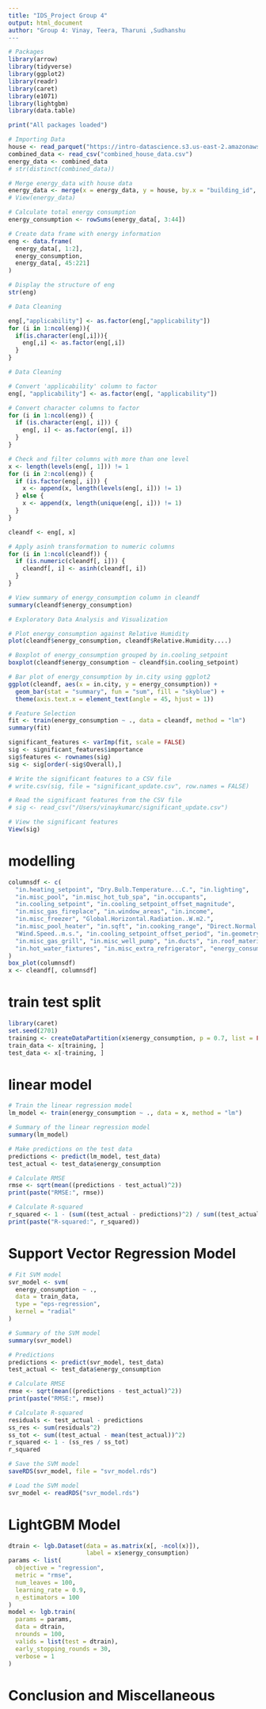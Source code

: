 ---
title: "IDS_Project Group 4"
output: html_document
author: "Group 4: Vinay, Teera, Tharuni ,Sudhanshu 
---
```{r}
# Packages
library(arrow)
library(tidyverse)
library(ggplot2)
library(readr)
library(caret)
library(e1071)
library(lightgbm)
library(data.table)

print("All packages loaded")

```

```{r}
# Importing Data
house <- read_parquet("https://intro-datascience.s3.us-east-2.amazonaws.com/SC-data/static_house_info.parquet")
combined_data <- read_csv("combined_house_data.csv")
energy_data <- combined_data
# str(distinct(combined_data))

# Merge energy_data with house data
energy_data <- merge(x = energy_data, y = house, by.x = "building_id", by.y = "bldg_id")
# View(energy_data)

# Calculate total energy consumption
energy_consumption <- rowSums(energy_data[, 3:44])

# Create data frame with energy information
eng <- data.frame(
  energy_data[, 1:2],
  energy_consumption,
  energy_data[, 45:221]
)

# Display the structure of eng
str(eng)

```
```{r}
# Data Cleaning 

eng[,"applicability"] <- as.factor(eng[,"applicability"])
for (i in 1:ncol(eng)){
  if(is.character(eng[,i])){
    eng[,i] <- as.factor(eng[,i])
  }
}

# Data Cleaning 

# Convert 'applicability' column to factor
eng[, "applicability"] <- as.factor(eng[, "applicability"])

# Convert character columns to factor
for (i in 1:ncol(eng)) {
  if (is.character(eng[, i])) {
    eng[, i] <- as.factor(eng[, i])
  }
}

# Check and filter columns with more than one level
x <- length(levels(eng[, 1])) != 1
for (i in 2:ncol(eng)) {
  if (is.factor(eng[, i])) {
    x <- append(x, length(levels(eng[, i])) != 1)
  } else {
    x <- append(x, length(unique(eng[, i])) != 1)
  }
}

cleandf <- eng[, x]

# Apply asinh transformation to numeric columns
for (i in 1:ncol(cleandf)) {
  if (is.numeric(cleandf[, i])) {
    cleandf[, i] <- asinh(cleandf[, i])
  }
}

# View summary of energy_consumption column in cleandf
summary(cleandf$energy_consumption)

```
```{r}
# Exploratory Data Analysis and Visualization

# Plot energy_consumption against Relative Humidity
plot(cleandf$energy_consumption, cleandf$Relative.Humidity....)

# Boxplot of energy_consumption grouped by in.cooling_setpoint
boxplot(cleandf$energy_consumption ~ cleandf$in.cooling_setpoint)

# Bar plot of energy_consumption by in.city using ggplot2
ggplot(cleandf, aes(x = in.city, y = energy_consumption)) +
  geom_bar(stat = "summary", fun = "sum", fill = "skyblue") +
  theme(axis.text.x = element_text(angle = 45, hjust = 1))

```
```{r}
# Feature Selection
fit <- train(energy_consumption ~ ., data = cleandf, method = "lm")
summary(fit)

significant_features <- varImp(fit, scale = FALSE)
sig <- significant_features$importance
sig$features <- rownames(sig)
sig <- sig[order(-sig$Overall),]

# Write the significant features to a CSV file
# write.csv(sig, file = "significant_update.csv", row.names = FALSE)

# Read the significant features from the CSV file
# sig <- read_csv("/Users/vinaykumarc/significant_update.csv")

# View the significant features
View(sig)


```
# modelling

```{r}
columnsdf <- c(
  "in.heating_setpoint", "Dry.Bulb.Temperature...C.", "in.lighting",
  "in.misc_pool", "in.misc_hot_tub_spa", "in.occupants",
  "in.cooling_setpoint", "in.cooling_setpoint_offset_magnitude",
  "in.misc_gas_fireplace", "in.window_areas", "in.income",
  "in.misc_freezer", "Global.Horizontal.Radiation..W.m2.",
  "in.misc_pool_heater", "in.sqft", "in.cooking_range", "Direct.Normal.Radiation..W.m2.",
  "Wind.Speed..m.s.", "in.cooling_setpoint_offset_period", "in.geometry_foundation_type",
  "in.misc_gas_grill", "in.misc_well_pump", "in.ducts", "in.roof_material",
  "in.hot_water_fixtures", "in.misc_extra_refrigerator", "energy_consumption"
)
box_plot(columnsdf)
x <- cleandf[, columnsdf]

```

# train test split

```{r}
library(caret)
set.seed(2701) 
training <- createDataPartition(x$energy_consumption, p = 0.7, list = FALSE)
train_data <- x[training, ]
test_data <- x[-training, ]
```

# linear model

```{r}
# Train the linear regression model
lm_model <- train(energy_consumption ~ ., data = x, method = "lm")

# Summary of the linear regression model
summary(lm_model)

# Make predictions on the test data
predictions <- predict(lm_model, test_data)
test_actual <- test_data$energy_consumption

# Calculate RMSE
rmse <- sqrt(mean((predictions - test_actual)^2))
print(paste("RMSE:", rmse))

# Calculate R-squared
r_squared <- 1 - (sum((test_actual - predictions)^2) / sum((test_actual - mean(test_actual))^2))
print(paste("R-squared:", r_squared))

```


# Support Vector Regression Model

```{r}

# Fit SVM model
svr_model <- svm(
  energy_consumption ~ ., 
  data = train_data,
  type = "eps-regression", 
  kernel = "radial"
)

# Summary of the SVM model
summary(svr_model)

# Predictions
predictions <- predict(svr_model, test_data)
test_actual <- test_data$energy_consumption

# Calculate RMSE
rmse <- sqrt(mean((predictions - test_actual)^2))
print(paste("RMSE:", rmse))

# Calculate R-squared
residuals <- test_actual - predictions
ss_res <- sum(residuals^2)
ss_tot <- sum((test_actual - mean(test_actual))^2)
r_squared <- 1 - (ss_res / ss_tot)
r_squared

# Save the SVM model
saveRDS(svr_model, file = "svr_model.rds")

# Load the SVM model
svr_model <- readRDS("svr_model.rds")
```
# LightGBM Model

```{r}

dtrain <- lgb.Dataset(data = as.matrix(x[, -ncol(x)]),
                      label = x$energy_consumption)
params <- list(
  objective = "regression",
  metric = "rmse",
  num_leaves = 100,
  learning_rate = 0.9,
  n_estimators = 100
)
model <- lgb.train(
  params = params,
  data = dtrain,
  nrounds = 100,
  valids = list(test = dtrain),
  early_stopping_rounds = 30,
  verbose = 1
)
```
# Conclusion and Miscellaneous
```{r}

```


